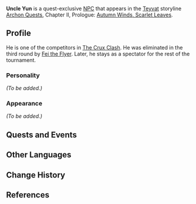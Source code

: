 {{Meta
<!-- REMOVE THIS TEMPLATE AFTER ADDING MISSING INFO -->
|missing_NPC_profile  = yes
}}
{{Character Infobox
|type             = Quest NPC
|image            = NPC Uncle Yun.png
|region           = Liyue
|voiceEN          = {{w|Howard Wang}}<ref name="Howard Wang">Twitter: [https://twitter.com/thehowardwang/status/1411148351764983808 EN VA Self Announcement]</ref>
|voiceJP          = {{w|ja:山口恵 (俳優)|Yamaguchi Satoshi ({{ja|山口 恵}})}}<ref name="Yamaguchi Satoshi">Twitter: [https://twitter.com/satoshiyama0407/status/1489597843531010049 JP VA Self Announcement]</ref>
}}
'''Uncle Yun'''{{Lang|zh=云叔|zh_rm=Yún-shū}} is a quest-exclusive [[NPC]] that appears in the [[Teyvat]] storyline [[Archon Quests]], Chapter II, Prologue: [[Autumn Winds, Scarlet Leaves]].
<!--
==Location==
<gallery>
NPC Location Uncle Yun.png|Uncle Yun's location
NPC Location Uncle Yun Context.png|Additional context
</gallery>
-->
==Profile==
<!-- detailed story/lore information goes here -->
He is one of the competitors in [[The Crux Clash]]. He was eliminated in the third round by [[Fei the Flyer]]. Later, he stays as a spectator for the rest of the tournament.

===Personality===
''(To be added.)''

===Appearance===
''(To be added.)''

==Quests and Events==
{{Quests and Events}}

==Other Languages==
{{Other Languages
|default_hidden = 1
|en      = Uncle Yun
|zhs     = 云叔
|zhs_rm  = Yún-shū
|zht     = 雲叔
|zht_rm  = Yún-shú
|ja      = 雲おじ
|ja_rm   = Un-oji{{Assumed}}
|ko      = {{tt|운|雲}} 씨 아저씨
|ko_rm   = Un-ssi Ajeossi
|es      = Tío Yun
|fr      = Oncle Yun
|ru      = Дядюшка Юнь
|th      = ลุง Yun
|th_rm   = Lung  Yun
|vi      = Chú Yun
|de      = Onkel Yun
|id      = Paman Yun
|pt      = Tio Yun
|tr      = Yun Amca
|it      = Zio Yun
}}

==Change History==
{{Change History|1.6}}

==References==
{{Reflist}}